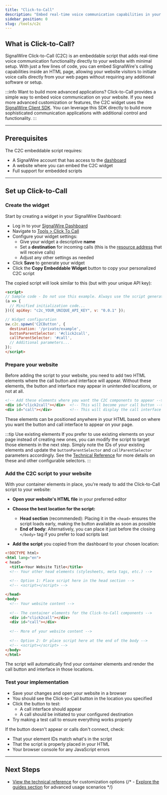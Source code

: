 ```yaml
---
title: "Click-to-Call"
description: "Embed real-time voice communication capabilities in your website with SignalWire Click-to-Call."
sidebar_position: 0
slug: /tools/c2c
---
```



[dashboard]: https://my.signalwire.com
[dashboard-c2c]: https://my.signalwire.com?page=click_to_calls
[browser-sdk]: https://developer.signalwire.com/sdks/browser-sdk/SignalWire%20Client/client
[resource-address]: https://developer.signalwire.com/platform/call-fabric/resources#resource-addresses
[technical-reference]: /tools/c2c/technical-reference
[guides]: /tools/c2c/guides


## What is Click-to-Call?

SignalWire Click-to-Call (C2C) is an embeddable script that adds real-time voice communication functionality directly to your
website with minimal setup. With just a few lines of code, you can embed SignalWire's calling capabilities inside an HTML page,
allowing your website visitors to initiate voice calls directly from your web pages without requiring any additional software
or setup.


:::info Want to build more advanced applications?
Click-to-Call provides a simple way to embed voice communication on your website. If you need more advanced customization
or features, the C2C widget uses the 
[SignalWire Client SDK][browser-sdk]. 
You can leverage this SDK directly to build more sophisticated communication applications with additional control and functionality.
:::

---


## Prerequisites

The C2C embeddable script requires:

- A SignalWire account that has access to the [dashboard][dashboard]
- A website where you can embed the C2C widget
- Full support for embedded scripts

---

## Set up Click-to-Call

<Steps>

### Create the widget

Start by creating a widget in your SignalWire Dashboard:

- Log in to your [SignalWire Dashboard][dashboard]
- Navigate to [Tools > Click To Call][dashboard-c2c]
- Configure your widget settings:
   - Give your widget a descriptive **name**
   - Set a **destination** for incoming calls (this is the [resource address][resource-address] that will receive calls)
   - Adjust any other settings as needed
- Click **Save** to generate your widget
- Click the **Copy Embeddable Widget** button to copy your personalized C2C script

The copied script will look similar to this (but with your unique API key):

```html
<script>
// Sample code - Do not use this example. Always use the script generated from your dashboard.
(a => {
  // Minified initialization code...
})({ apiKey: "c2c_YOUR_UNIQUE_API_KEY", v: "0.0.1" });

// Widget configuration
sw.c2c.spawn('C2CButton', {
  destination: '/private/example',
  buttonParentSelector: '#click2call',
  callParentSelector: '#call',
  // Additional parameters...
});
</script>
```

### Prepare your website

Before adding the script to your website, you need to add two HTML elements where the call button and interface will appear.
Without these elements, the button and interface may appear in unintended locations, or not at all.

```html
<!-- Add these elements where you want the C2C components to appear -->
<div id="click2call"></div>  <!-- This will become your call button -->
<div id="call"></div>        <!-- This will display the call interface when active -->
```

These elements can be positioned anywhere in your HTML based on where you want the button and call interface to appear on your page.

:::tip Use existing elements
If you prefer to use existing elements on your page instead of creating new ones, you can modify the script to target those elements in the next step. 
Simply note the IDs of your existing elements and update the `buttonParentSelector` and `callParentSelector` parameters accordingly. 
See the [Technical Reference][technical-reference] for more details on these and other configurable selectors.
:::

### Add the C2C script to your website

With your container elements in place, you're ready to add the Click-to-Call script to your website:

- **Open your website's HTML file** in your preferred editor

- **Choose the best location for the script:**
   - **Head section** (recommended): Placing it in the `<head>` ensures the script loads early, making the button available as soon as possible
   - **End of body**: Alternatively, you can place it just before the closing `</body>` tag if you prefer to load scripts last

- **Add the script** you copied from the dashboard to your chosen location:

```html
<!DOCTYPE html>
<html lang="en">
< head>
  <title>Your Website Title</title>
  <!-- Your other head elements (stylesheets, meta tags, etc.) -->
  
  <!-- Option 1: Place script here in the head section -->
  <!-- <script></script> -->

</head>
<body>
  <!-- Your website content -->
  
  <!-- The container elements for the Click-to-Call components -->
  <div id="click2call"></div>
  <div id="call"></div>
  
  <!-- More of your website content -->
  
  <!-- Option 2: Or place script here at the end of the body -->
  <!-- <script></script> -->
</body>
</html>
```

The script will automatically find your container elements and render the call button and interface in those locations.

### Test your implementation

- Save your changes and open your website in a browser
- You should see the Click-to-Call button in the location you specified
- Click the button to test:
   - A call interface should appear
   - A call should be initiated to your configured destination
- Try making a test call to ensure everything works properly

If the button doesn't appear or calls don't connect, check:
- That your element IDs match what's in the script
- That the script is properly placed in your HTML
- Your browser console for any JavaScript errors

</Steps>

---

## Next Steps

- [View the technical reference][technical-reference] for customization options
{/* - [Explore the guides section][guides] for advanced usage scenarios */}